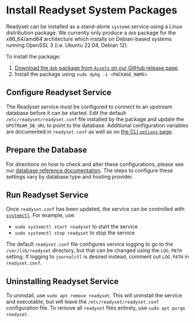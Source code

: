 

# Install Readyset System Packages

Readyset can be installed as a stand-alone `systemd` service using a Linux
distribution package.  We currently only produce a `deb` package for the
x86_64/amd64 architecture which installs on Debian-based systems running
OpenSSL 3 (i.e. Ubuntu 22.04, Debian 12).

To install the package:
1. [Download the `deb` package from `Assets` on our GitHub release page](https://github.com/readysettech/readyset/releases/latest).
2. Install the package using `sudo dpkg -i <PACKAGE_NAME>`


## Configure Readyset Service

The Readyset service must be configured to connect to an upstream database
before it can be started. Edit the default `/etc/readyset/readyset.conf` file
installed by the package and update the `UPSTREAM_DB_URL` to point to the
database.  Additional configuration variables are documented in `readyset.conf`
as well as on [the CLI `options` page](/reference/cli/readyset#options).


## Prepare the Database

For directions on how to check and alter these configurations, please see our
[database reference documentation](/reference/configure-your-database). The
steps to configure these settings vary by database type and hosting provider.


## Run Readyset Service

Once `readyset.conf` has been updated, the service can be controlled with
[`systemctl`](https://www.linux.org/docs/man1/systemctl.html).  For example,
use:
* `sudo systemctl start readyset` to start the service
* `sudo systemctl stop readyset` to stop the service

The default `readyset.conf` file configures service logging to go to the
`/var/lib/readyset` directory, but that can be changed using the `LOG_PATH`
setting.  If logging to `journalctl` is desired instead, comment out `LOG_PATH`
in `readyset.conf`.


## Uninstalling Readyset Service

To uninstall, use `sudo apt remove readyset`.  This will uninstall the service
and executable, but will leave the `/etc/readyset/readyset.conf` configuration
file.  To remove all `readyset` files entirely, use `sudo apt purge readyset`.
